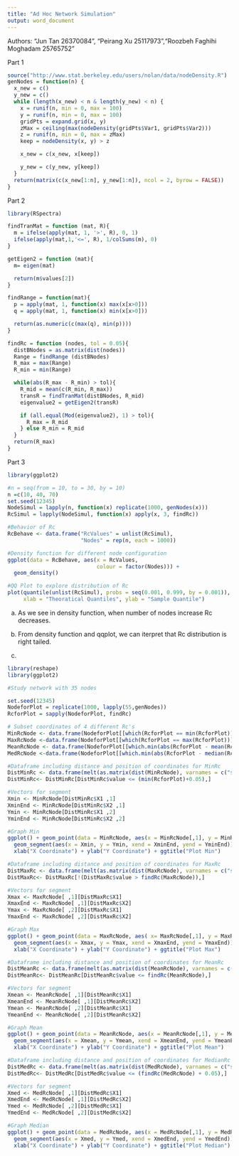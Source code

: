 ```yaml
---
title: "Ad Hoc Network Simulation"
output: word_document
---
```


Authors: 
"Jun Tan 26370084", "Peirang Xu 25117973","Roozbeh Faghihi Moghadam 25765752"

Part 1

```r
source("http://www.stat.berkeley.edu/users/nolan/data/nodeDensity.R")
genNodes = function(n) {
  x_new = c()
  y_new = c()
  while (length(x_new) < n & length(y_new) < n) {
    x = runif(n, min = 0, max = 100)
    y = runif(n, min = 0, max = 100)
    gridPts = expand.grid(x, y)
    zMax = ceiling(max(nodeDensity(gridPts$Var1, gridPts$Var2)))
    z = runif(n, min = 0, max = zMax)
    keep = nodeDensity(x, y) > z

    x_new = c(x_new, x[keep])

    y_new = c(y_new, y[keep])
  }
  return(matrix(c(x_new[1:n], y_new[1:n]), ncol = 2, byrow = FALSE))
}
```


Part 2

```r
library(RSpectra)

findTranMat = function (mat, R){
  m = ifelse(apply(mat, 1, '>', R), 0, 1)
  ifelse(apply(mat,1,'<=', R), 1/colSums(m), 0)
}

getEigen2 = function (mat){
  m= eigen(mat)

  return(m$values[2])
}

findRange = function(mat){
  p = apply(mat, 1, function(x) max(x[x>0]))
  q = apply(mat, 1, function(x) min(x[x>0]))

  return(as.numeric(c(max(q), min(p))))
}

findRc = function (nodes, tol = 0.05){
  distBNodes = as.matrix(dist(nodes))
  Range = findRange (distBNodes)
  R_max = max(Range)
  R_min = min(Range)

  while(abs(R_max - R_min) > tol){
    R_mid = mean(c(R_min, R_max))
    transR = findTranMat(distBNodes, R_mid)
    eigenvalue2 = getEigen2(transR)

    if (all.equal(Mod(eigenvalue2), 1) > tol){
      R_max = R_mid
    } else R_min = R_mid
  }
  return(R_max)
}
```


Part 3

```r
library(ggplot2)

#n = seq(from = 10, to = 30, by = 10)
n =c(10, 40, 70)
set.seed(12345)
NodeSimul = lapply(n, function(x) replicate(1000, genNodes(x)))
RcSimul = lapply(NodeSimul, function(x) apply(x, 3, findRc))

#Behavior of Rc
RcBehave <- data.frame("RcValues" = unlist(RcSimul), 
                       "Nodes" = rep(n, each = 1000))

#Density function for different node configuration
ggplot(data = RcBehave, aes(x = RcValues, 
                            colour = factor(Nodes))) +
  geom_density() 

#QQ Plot to explore distribution of Rc
plot(quantile(unlist(RcSimul), probs = seq(0.001, 0.999, by = 0.001)),
     xlab = "Theoratical Quantiles", ylab = "Sample Quantile")
```

a) As we see in density function, when number of nodes increase Rc decreases.

b) From density function and qqplot, we can iterpret that Rc distribution is right tailed.


c)
```r
library(reshape)
library(ggplot2)

#Study network with 35 nodes

set.seed(12345)
NodeforPlot = replicate(1000, lapply(55,genNodes))
RcforPlot = sapply(NodeforPlot, findRc)

# Subset coordinates of 4 different Rc's
MinRcNode <- data.frame(NodeforPlot[[which(RcforPlot == min(RcforPlot))]])
MaxRcNode <-data.frame(NodeforPlot[[which(RcforPlot == max(RcforPlot))]])
MeanRcNode <- data.frame(NodeforPlot[[which.min(abs(RcforPlot - mean(RcforPlot)))]])
MedRcNode <-data.frame(NodeforPlot[[which.min(abs(RcforPlot - median(RcforPlot)))]])

```


```r
#Dataframe including distance and position of coordinates for MinRc
DistMinRc <- data.frame(melt(as.matrix(dist(MinRcNode), varnames = c("start", "end"))))
DistMinRc<- DistMinRc[DistMinRc$value <= (min(RcforPlot)+0.05),]

#Vectors for segment
Xmin <- MinRcNode[DistMinRc$X1 ,1]
XminEnd <- MinRcNode[DistMinRc$X2 ,1]
Ymin <- MinRcNode[DistMinRc$X1 ,2]
YminEnd <- MinRcNode[DistMinRc$X2 ,2]

#Graph Min
ggplot() + geom_point(data = MinRcNode, aes(x = MinRcNode[,1], y = MinRcNode[,2])) + 
  geom_segment(aes(x = Xmin, y = Ymin, xend = XminEnd, yend = YminEnd)) +
  xlab("X Coordinate") + ylab("Y Coordinate") + ggtitle("Plot Min")
```

```r
#Dataframe including distance and position of coordinates for MaxRc
DistMaxRc <- data.frame(melt(as.matrix(dist(MaxRcNode), varnames = c("start", "end"))))
DistMaxRc<- DistMaxRc[!(DistMaxRc$value > findRc(MaxRcNode)),]

#Vectors for segment
Xmax <- MaxRcNode[ ,1][DistMaxRc$X1]
XmaxEnd <- MaxRcNode[ ,1][DistMaxRc$X2]
Ymax <- MaxRcNode[ ,2][DistMaxRc$X1]
YmaxEnd <- MaxRcNode[ ,2][DistMaxRc$X2]

#Graph Max
ggplot() + geom_point(data = MaxRcNode, aes( x= MaxRcNode[,1], y = MaxRcNode[,2])) + 
  geom_segment(aes(x = Xmax, y = Ymax, xend = XmaxEnd, yend = YmaxEnd))+
  xlab("X Coordinate") + ylab("Y Coordinate") + ggtitle("Plot Max")
```


```r

#Dataframe including distance and position of coordinates for MeanRc
DistMeanRc <- data.frame(melt(as.matrix(dist(MeanRcNode), varnames = c("start", "end"))))
DistMeanRc<- DistMeanRc[DistMeanRc$value <= findRc(MeanRcNode),]

#Vectors for segment
Xmean <- MeanRcNode[ ,1][DistMeanRc$X1]
XmeanEnd <- MeanRcNode[ ,1][DistMeanRc$X2]
Ymean <- MeanRcNode[ ,2][DistMeanRc$X1]
YmeanEnd <- MeanRcNode[ ,2][DistMeanRc$X2]

#Graph Mean
ggplot() + geom_point(data = MeanRcNode, aes(x = MeanRcNode[,1], y = MeanRcNode[,2])) + 
  geom_segment(aes(x = Xmean, y = Ymean, xend = XmeanEnd, yend = YmeanEnd))+
  xlab("X Coordinate") + ylab("Y Coordinate") + ggtitle("Plot Mean")
```

```r

#Dataframe including distance and position of coordinates for MedianRc
DistMedRc <- data.frame(melt(as.matrix(dist(MedRcNode), varnames = c("start", "end"))))
DistMedRc<- DistMedRc[DistMedRc$value <= (findRc(MedRcNode) + 0.05),]

#Vectors for segment
Xmed <- MedRcNode[ ,1][DistMedRc$X1]
XmedEnd <- MedRcNode[ ,1][DistMedRc$X2]
Ymed <- MedRcNode[ ,2][DistMedRc$X1]
YmedEnd <- MedRcNode[ ,2][DistMedRc$X2]

#Graph Median
ggplot() + geom_point(data = MedRcNode, aes(x = MedRcNode[,1], y = MedRcNode[,2])) + 
  geom_segment(aes(x = Xmed, y = Ymed, xend = XmedEnd, yend = YmedEnd))+
  xlab("X Coordinate") + ylab("Y Coordinate") + ggtitle("Plot Median")

```
